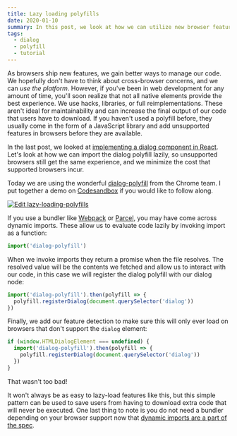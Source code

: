 ```yaml
---
title: Lazy loading polyfills
date: 2020-01-10
summary: In this post, we look at how we can utilize new browser features now. All while still supporting older browsers without the cost of increasing our code bundles.
tags:
  - dialog
  - polyfill
  - tutorial
---
```


As browsers ship new features, we gain better ways to manage our code. We hopefully don't have to think about cross-browser concerns, and we can _use the platform_. However, if you've been in web development for any amount of time, you'll soon realize that not all native elements provide the best experience. We use hacks, libraries, or full reimplementations. These aren't ideal for maintainability and can increase the final output of our code that users have to download. If you haven't used a polyfill before, they usually come in the form of a JavaScript library and add unsupported features in browsers before they are available.

In the last post, we looked at [implementing a dialog component in React](/build-a-dialog-component-in-react/). Let's look at how we can import the dialog polyfill lazily, so unsupported browsers still get the same experience, and we minimize the cost that supported browsers incur.

Today we are using the wonderful [dialog-polyfill](https://github.com/GoogleChrome/dialog-polyfill) from the Chrome team. I put together a demo on [Codesandbox](https://codesandbox.io/s/lazy-loading-polyfills-mrox8) if you would like to follow along.

[![Edit lazy-loading-polyfills](https://codesandbox.io/static/img/play-codesandbox.svg)](https://codesandbox.io/s/clever-microservice-mrox8?fontsize=14&hidenavigation=1&theme=dark)

If you use a bundler like [Webpack](https://webpack.js.org/guides/code-splitting/#dynamic-imports) or [Parcel](https://parceljs.org/code_splitting.html#using-dynamic-imports), you may have come across dynamic imports. These allow us to evaluate code lazily by invoking import as a function:

```js
import('dialog-polyfill')
```

When we invoke imports they return a promise when the file resolves. The resolved value will be the contents we fetched and allow us to interact with our code, in this case we will register the dialog polyfill with our dialog node:

```js
import('dialog-polyfill').then(polyfill => {
  polyfill.registerDialog(document.querySelector('dialog'))
})
```

Finally, we add our feature detection to make sure this will only ever load on browsers that don't support the `dialog` element:

```js
if (window.HTMLDialogElement === undefined) {
  import('dialog-polyfill').then(polyfill => {
    polyfill.registerDialog(document.querySelector('dialog'))
  })
}
```

That wasn't too bad!

It won't always be as easy to lazy-load features like this, but this simple pattern can be used to save users from having to download extra code that will never be executed. One last thing to note is you do not need a bundler depending on your browser support now that [dynamic imports are a part of the spec](https://github.com/tc39/proposal-dynamic-import).

